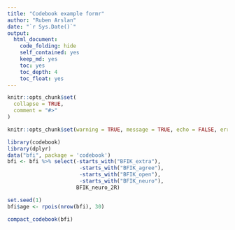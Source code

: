 ```yaml
---
title: "Codebook example formr"
author: "Ruben Arslan"
date: "`r Sys.Date()`"
output:
  html_document:
    code_folding: hide
    self_contained: yes
    keep_md: yes
    toc: yes
    toc_depth: 4
    toc_float: yes
---
```



```r
knitr::opts_chunk$set(
  collapse = TRUE,
  comment = "#>"
)
```


```r
knitr::opts_chunk$set(warning = TRUE, message = TRUE, echo = FALSE, error = TRUE)

library(codebook)
library(dplyr)
data("bfi", package = 'codebook')
bfi <- bfi %>% select(-starts_with("BFIK_extra"),
                       -starts_with("BFIK_agree"),
                       -starts_with("BFIK_open"),
                       -starts_with("BFIK_neuro"),
                      BFIK_neuro_2R)

set.seed(1)
bfi$age <- rpois(nrow(bfi), 30)
```

```r
compact_codebook(bfi)
```

